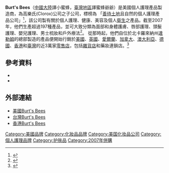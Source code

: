 {{Infobox Company
| name = Burt's Bees
| logo = [[File:Burts-bees-logo.svg|200px]]
| type = [[子公司|子公司]]
| foundation = 美國緬因州多佛-福克斯克羅夫特({{Start date|1984}})<ref name="Burt's Bees site">{{cite web
| url=http://www.burtsbees.com/
| title=Burt's Bees
| accessdate=2007-09-20
| archive-date=2007-09-12
| archive-url=https://web.archive.org/web/20070912114124/http://www.burtsbees.com/
| dead-url=no
}}</ref>
| founder = {{unbulleted list|[[Burt_Shavitz|Burt Shavitz]]|[[Roxanne_Quimby|Roxanne Quimby]]<ref name="Our History"/>}}
| defunct = <!-- {{End date|YYYY|MM|DD}} -->
| locations = <!-- Number of locations, stores, offices &c. -->
| area_served = {{unbulleted list|美國|英國|愛爾蘭|加拿大|澳大利亞|德國|香港|臺灣<ref name="Our History"/>}}
| key_people = Craig Stevenson (副[[總裁|總裁]]兼[[總經理|總經理]])<ref>{{cite web|url=http://www.bizjournals.com/triangle/news/2013/02/05/burts-bees-names-new-top-executive.html|title=Burt’s Bees names new top executive|date=February 5, 2013|accessdate=March 28, 2016|archive-date=2013-05-27|archive-url=https://web.archive.org/web/20130527164038/http://www.bizjournals.com/triangle/news/2013/02/05/burts-bees-names-new-top-executive.html|dead-url=no}}</ref>
| industry = 個人護理用品製造
| location = 北卡羅來納州[[德罕_(北卡羅來納州)|達勒姆]]
| revenue = 
| num_employees = 
| parent = {{link-en|高樂氏|Clorox}}<ref name="Our History">{{cite web
| url=http://www.burtsbees.com/Our-History/story-history,default,pg.html
| title=Our History – Burt's Bees
| accessdate=2007-09-20
| archive-date=2016-09-24
| archive-url=https://web.archive.org/web/20160924070219/http://www.burtsbees.com/Our-History/story-history,default,pg.html
| dead-url=no
}}</ref>
| homepage = {{URL|burtsbees.com}}
}}
'''Burt's Bees'''（[[中国大陆|中國大陸]]譯小蜜蜂，[[臺灣地區|臺灣地區]]譯蜜蜂爺爺）是美國個人護理產品製造商，為高樂氏(Clorox)公司之子公司，標榜為 「[[環境友善|善待土地]]且自然的個人護理產品公司」<ref name="Our Mission and Vision">{{Cite web|url=http://www.burtsbees.com/webapp/wcs/stores/servlet/ContentView?contentPageId=22&catalogId=10051&storeId=10001&langId=-1|title=Our Mission and Vision - Burt's Bees|accessdate=2007-09-21|deadurl=yes|archiveurl=https://web.archive.org/web/20071011210000/http://www.burtsbees.com/webapp/wcs/stores/servlet/ContentView?contentPageId=22&catalogId=10051&storeId=10001&langId=-1|archivedate=2007-10-11}}</ref>，該公司製有關於個人護理、健康、美容及個人[[卫生学|衛生]]之產品。截至2007年，他們生產超過197種產品，並可大致分類為面部和身體護膚、唇部護理、頭髮護理、嬰兒護理、男士梳妝和戶外療法<ref>{{Cite web|url=http://www.burtsbees.com/content/our-history/bees-Keeper-asset.html|title=Our History|accessdate=2016-12-15|author=|date=|work=www.burtsbees.com|publisher=|archive-date=2016-12-15|archive-url=https://web.archive.org/web/20161215064510/http://www.burtsbees.com/content/our-history/bees-Keeper-asset.html|dead-url=no}}</ref>。  
從那時起，他們自位於北卡羅來納州[[德罕_(北卡羅來納州)|達勒姆]]的總部製造的產品便開始行銷於[[美國|美國]]、[[英國|英國]]、[[愛爾蘭|愛爾蘭]]、[[加拿大|加拿大]]、[[澳大利亞|澳大利亞]]、[[德國|德國]]、[[香港|香港]]和[[臺灣|臺灣]]的近3萬家[[零售店|零售店]]，包括[[雜貨店|雜貨店]]和藥妝連鎖店。<ref name="Our Products">{{Cite web|url=http://www.burtsbees.com/webapp/wcs/stores/servlet/TopCategoriesDisplay?catalogId=10051&storeId=10001&langId=-1|title=Our Products|accessdate=2007-09-20|deadurl=yes|archiveurl=https://web.archive.org/web/20071011003059/http://www.burtsbees.com/webapp/wcs/stores/servlet/TopCategoriesDisplay?catalogId=10051&storeId=10001&langId=-1|archivedate=2007-10-11}}</ref>

== 參考資料 ==
{{Reflist}}
* {{cite news | title       =A New Documentary Reveals The Crazy Drama Between The Founders Of Burt's Bees | first       =Richard | last       =Feloni | url       =http://www.businessinsider.com/burts-bees-buzz-documentary-2014-8 | newspaper       =[[Business_Insider|Business Insider]] | publisher       = | date       =August 29, 2014 | accessdate       =2015-01-18 | archive-date       =2018-11-21 | archive-url       =https://web.archive.org/web/20181121095819/https://www.businessinsider.com/burts-bees-buzz-documentary-2014-8/ | dead-url       =no }}
*{{cite news | title       =Clorox still banking on Burt's Bees | first       =Lauren | last       =Ohnesorge | url       =http://www.bizjournals.com/triangle/blog/2014/02/clorox-still-banking-on-burts-bees.html | newspaper       = | publisher       =BizJournal | date       =February 4, 2014 | accessdate       =2015-01-18 | archive-date       =2016-12-20 | archive-url       =https://web.archive.org/web/20161220203311/http://www.bizjournals.com/triangle/blog/2014/02/clorox-still-banking-on-burts-bees.html | dead-url       =no }}

==外部連結==
*[https://www.burtsbees.com/ 美國Burt's Bees] {{Wayback|url=https://www.burtsbees.com/ |date=20200720184608 }}
*[http://www.burtsbees.com.tw/ 台灣Burt's Bees] {{Wayback|url=http://www.burtsbees.com.tw/ |date=20200625054110 }}
*[https://www.burtsbees.com.hk/ 香港Burt's Bees] {{Wayback|url=https://www.burtsbees.com.hk/ |date=20200823051930 }}

[[Category:美國品牌|Category:美國品牌]]
[[Category:化妝品品牌|Category:化妝品品牌]]
[[Category:美国化妆品公司|Category:美国化妆品公司]]
[[Category:個人護理品牌|Category:個人護理品牌]]
[[Category:护肤品|Category:护肤品]]
[[Category:2007年併購|Category:2007年併購]]